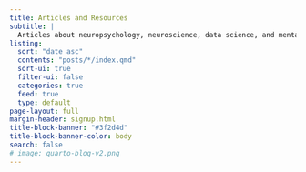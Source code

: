 ```yaml
---
title: Articles and Resources
subtitle: |
  Articles about neuropsychology, neuroscience, data science, and mental health
listing:
  sort: "date asc"
  contents: "posts/*/index.qmd"
  sort-ui: true
  filter-ui: false
  categories: true
  feed: true
  type: default
page-layout: full
margin-header: signup.html
title-block-banner: "#3f2d4d"
title-block-banner-color: body
search: false
# image: quarto-blog-v2.png
---
```


